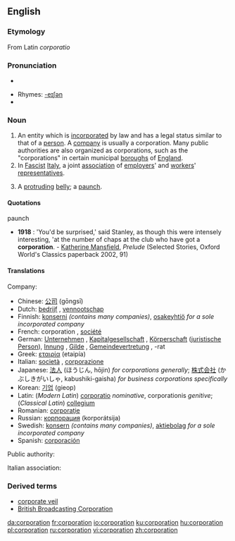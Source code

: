 {{wikipedia}}
==English==

===Etymology===
From Latin ''corporatio''

===Pronunciation===
*{{audio|en-us-corporation.ogg|Audio (US)}}

*Rhymes: [[Rhymes:English:-eɪʃǝn|-eɪʃǝn]]
*{{IPA|/'kɔːpoˈreɪʃn/}}

===Noun===
{{en-noun}}
#An entity which is [[incorporated]] by law and has a legal status similar to that of a [[person]]. A [[company]] is usually a corporation. Many public authorities are also organized as corporations, such as the "corporations" in certain municipal [[boroughs]] of [[England]].
#In [[Fascist]] [[Italy]], a joint [[association]] of [[employers]]' and [[workers]]' [[representatives]].
# {{slang}} A [[protruding]] [[belly]]; a [[paunch]].

====Quotations====
;paunch
*'''1918''' : 'You'd be surprised,' said Stanley, as though this were intensely interesting, 'at the number of chaps at the club who have got a '''corporation'''. - [[w:Katherine Mansfield|Katherine Mansfield]], ''Prelude'' (Selected Stories, Oxford World's Classics paperback 2002, 91)

====Translations====
Company:

*Chinese: [[公司]] (gōngsī)
*Dutch: [[bedrijf]] {{n}}, [[vennootschap]] {{n}}
*Finnish: [[konserni]] ''(contains many companies)'', [[osakeyhtiö]] ''for a sole incorporated company''
*French: corporation {{f}}, [[société]] {{f}}
*German: [[Unternehmen]] {{n}}, [[Kapitalgesellschaft]] {{f}}, [[Körperschaft]] {{f}} ([[juristische Person]]), [[Innung]] {{f}}, [[Gilde]] {{f}}, [[Gemeindevertretung]] {{f}}, -rat {{m}}  
*Greek: [[εταιρία]] (etaipía) {{f}}
*Italian: [[società]] {{f}}, [[corporazione]] {{f}}
*Japanese: [[法人]] (ほうじん, hōjin) ''for corporations generally''; [[株式会社]] (かぶしきがいしゃ, kabushiki-gaisha) ''for business corporations specifically''
*Korean: [[기업]] (gieop)
*Latin: (''Modern Latin'') [[corporatio]] {{f}} ''nominative'', corporationis ''genitive''; (''Classical Latin'') [[collegium]] {{n}}
*Romanian: [[corporaţie]] {{f}}
*Russian: [[корпорация]] (korporátsija) {{f}}
*Swedish: [[konsern]] ''(contains many companies)'', [[aktiebolag]] ''for a sole incorporated company''
*Spanish: [[corporación]] {{f}}

Public authority:

Italian association:

===Derived terms===
* [[corporate veil]]
* [[British Broadcasting Corporation]]

[[da:corporation]]
[[fr:corporation]]
[[io:corporation]]
[[ku:corporation]]
[[hu:corporation]]
[[pl:corporation]]
[[ru:corporation]]
[[vi:corporation]]
[[zh:corporation]]